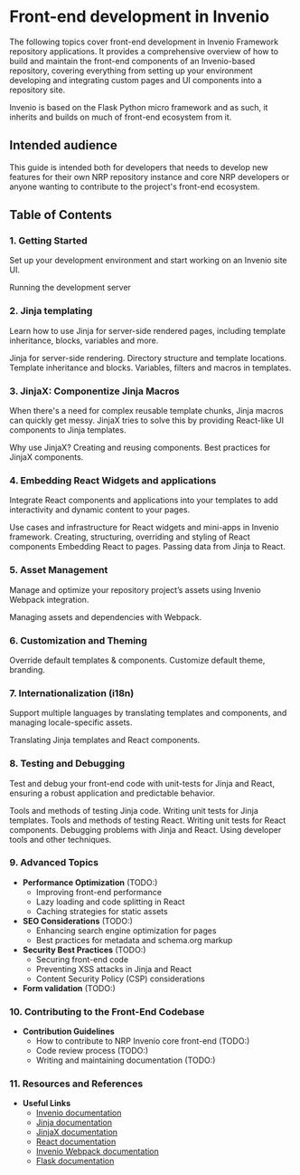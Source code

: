 
# Front-end development in Invenio

The following topics cover front-end development in Invenio Framework repository applications.
It  provides a comprehensive overview of how to build and maintain the front-end components of an Invenio-based
repository, covering everything from setting up your environment developing and integrating
custom pages and UI components into a repository site.

Invenio is based on the Flask Python micro framework and as such, it inherits and builds on much of front-end ecosystem from it.

## Intended audience

This guide is intended both for developers that needs to develop new features for their own NRP repository instance
and core NRP developers or anyone wanting to contribute to the project's front-end ecosystem.

## Table of Contents

### 1. Getting Started
Set up your development environment and start working on an Invenio site UI.

<Cards>
<Card title='Prerequisites' arrow href="/get_started#prerequisites">
</Card>
<Card title='Setting up your development environment' arrow href="/get_started#local-development">
Running the development server
</Card>
<Card title='Troubleshooting' arrow href="https://inveniordm.docs.cern.ch/develop/getting-started/instance-development/#troubleshooting">
</Card>
</Cards>

### 2. Jinja templating
Learn how to use Jinja for server-side rendered pages, including template inheritance, blocks, variables and more.

<Cards>
<Card title='Working with Jinja templates' arrow href="/develop/frontend/jinja">
Jinja for server-side rendering. Directory structure and template locations.
Template inheritance and blocks. Variables, filters and macros in templates.
</Card>
</Cards>

### 3. JinjaX: Componentize Jinja Macros

When there's a need for complex reusable template chunks, Jinja macros can quickly get messy.
JinjaX tries to solve this by providing React-like UI components to Jinja templates.

<Cards>
<Card title='Creating and using JinjaX components' arrow href="/develop/frontend/jinjax">
Why use JinjaX? Creating and reusing components. Best practices for JinjaX components.
</Card>
</Cards>

### 4. Embedding React Widgets and applications

Integrate React components and applications into your
templates to add interactivity and dynamic content to your pages.

<Cards>
<Card title='Introduction to React in Invenio' arrow href="/develop/frontend/react/introduction">
    Use cases and infrastructure for React widgets and mini-apps in Invenio framework.
</Card>
<Card title='Developing React components and apps' arrow href="/develop/frontend/react/components">
    Creating, structuring, overriding and styling of React components
</Card>
<Card title='Integrating React into templates' arrow href="/develop/frontend/react/integration">
    Embedding React to pages. Passing data from Jinja to React.
</Card>
</Cards>

### 5. Asset Management
Manage and optimize your repository project’s assets using Invenio Webpack integration.

<Cards>
    <Card title='Webpack Configuration' arrow href="/develop/frontend/webpack">
        Managing assets and dependencies with Webpack.
    </Card>
</Cards>

### 6. Customization and Theming

<Cards>
<Card title='Customizing the look and feel' arrow href="/customize">
    Override default templates & components. Customize default theme, branding.
</Card>
</Cards>

### 7. Internationalization (i18n)

Support multiple languages by translating templates and components, and managing locale-specific assets.

<Cards>
<Card title='I18n translations' arrow href="/develop/frontend/i18n">
    Translating Jinja templates and React components.
</Card>
</Cards>

### 8. Testing and Debugging

Test and debug your front-end code with unit-tests for Jinja and React, ensuring a robust application and
predictable behavior.

<Cards>
<Card title='Testing Jinja Templates' arrow href="/develop/frontend/testing/jinja">
    Tools and methods of testing Jinja code. Writing unit tests for Jinja templates.
</Card>
<Card title='Testing React Components' arrow href="/develop/frontend/testing/react">
    Tools and methods of testing React. Writing unit tests for React components.
</Card>
<Card title='Debugging Tools and Techniques' arrow href="/develop/frontend/testing/debugging">
  Debugging problems with Jinja and React. Using developer tools and other techniques.
</Card>
</Cards>

### 9. Advanced Topics
- **Performance Optimization** (TODO:)
  - Improving front-end performance
  - Lazy loading and code splitting in React
  - Caching strategies for static assets
- **SEO Considerations** (TODO:)
  - Enhancing search engine optimization for pages
  - Best practices for metadata and schema.org markup
- **Security Best Practices** (TODO:)
  - Securing front-end code
  - Preventing XSS attacks in Jinja and React
  - Content Security Policy (CSP) considerations
- **Form validation** (TODO:)

### 10. Contributing to the Front-End Codebase
- **Contribution Guidelines**
  - How to contribute to NRP Invenio core front-end (TODO:)
  - Code review process (TODO:)
  - Writing and maintaining documentation (TODO:)

### 11. Resources and References
- **Useful Links**
  - [Invenio documentation](https://inveniordm.docs.cern.ch/develop/)
  - [Jinja documentation](https://jinja.palletsprojects.com/en/3.1.x/templates/#)
  - [JinjaX documentation](https://jinjax.scaletti.dev/guide/)
  - [React documentation](https://react.dev/learn)
  - [Invenio Webpack documentation](https://flask-webpackext.readthedocs.io/en/latest/)
  - [Flask documentation](https://flask.palletsprojects.com/en/2.3.x/)


